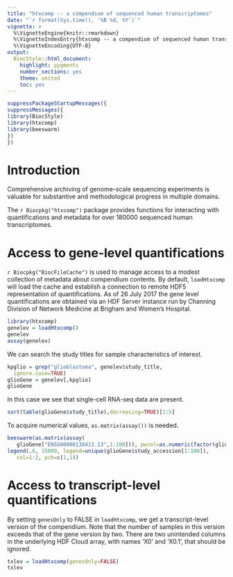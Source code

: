 ```yaml
---
title: "htxcomp -- a compendium of sequenced human transcriptomes"
date: "`r format(Sys.time(), '%B %d, %Y')`"
vignette: >
  %\VignetteEngine{knitr::rmarkdown}
  %\VignetteIndexEntry{htxcomp -- a compendium of sequenced human transcriptomes}
  %\VignetteEncoding{UTF-8}
output:
  BiocStyle::html_document:
    highlight: pygments
    number_sections: yes
    theme: united
    toc: yes
---
```


```r
suppressPackageStartupMessages({
suppressMessages({
library(BiocStyle)
library(htxcomp)
library(beeswarm)
})
})
```

# Introduction

Comprehensive archiving of genome-scale sequencing experiments
is valuable for substantive and methodological progress in
multiple domains.

The `r Biocpkg("htxcomp")` package provides functions for interacting
with quantifications and metadata for over 180000 sequenced human
transcriptomes.

# Access to gene-level quantifications

`r Biocpkg("BiocFileCache")` is used to manage access
to a modest collection of metadata about compendium
contents.  By default, `loadHtxcomp` will
load the cache and establish a connection to
remote HDF5 representation of quantifications.
As of 26 July 2017 the gene level quantifications
are obtained via an HDF Server instance run
by Channing Division of Network Medicine at
Brigham and Women's Hospital.

```r
library(htxcomp)
genelev = loadHtxcomp()
genelev
assay(genelev)
```

We can search the study titles for sample characteristics
of interest.

```r
kpglio = grep("glioblastoma", genelev$study_title, 
  ignore.case=TRUE)
glioGene = genelev[,kpglio]
glioGene
```

In this case we see that single-cell RNA-seq data are present.
```r
sort(table(glioGene$study_title),decreasing=TRUE)[1:5]
```

To acquire numerical values, `as.matrix(assay())` is needed.
```r
beeswarm(as.matrix(assay(
   glioGene["ENSG00000138413.13",1:100])), pwcol=as.numeric(factor(glioGene$study_title[1:100])), ylab="IDH1 expression")
legend(.6, 15000, legend=unique(glioGene$study_accession[1:100]),
   col=1:2, pch=c(1,1))
```

# Access to transcript-level quantifications

By setting `genesOnly` to FALSE in `loadHtxcomp`,
we get a transcript-level version of the compendium.
Note that the number of samples in this version exceeds
that of the gene version by two.  There are two
unintended columns in the underlying HDF Cloud
array, with names 'X0' and 'X0.1', that should
be ignored.

```r
txlev = loadHtxcomp(genesOnly=FALSE)
txlev
```
